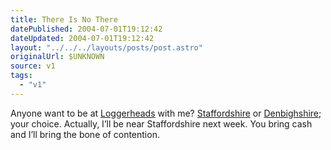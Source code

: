 ```yaml
---
title: There Is No There
datePublished: 2004-07-01T19:12:42
dateUpdated: 2004-07-01T19:12:42
layout: "../../../layouts/posts/post.astro"
originalUrl: $UNKNOWN
source: v1
tags:
  - "v1"
---
```


Anyone want to be at [Loggerheads][1] with me? [Staffordshire][2] or [Denbighshire][3]; your choice. Actually, I&#8217;ll be near Staffordshire next week. You bring cash and I&#8217;ll bring the bone of contention.

[1]: http://www.randomhouse.com/wotd/index.pperl?date=19990518 "The Mavens' Word of the Day: loggerheads, at"
[2]: http://www.streetmap.co.uk/streetmap.dll?G2M?X=373500&Y=336500&A=Y&Z=3 "Streetmap.co.uk: Loggerheads in Staffordshire"
[3]: http://www.streetmap.co.uk/streetmap.dll?G2M?X=318500&Y=362500&A=Y&Z=3 "Streetmap.co.uk: Loggerheads in Denbighshire"
